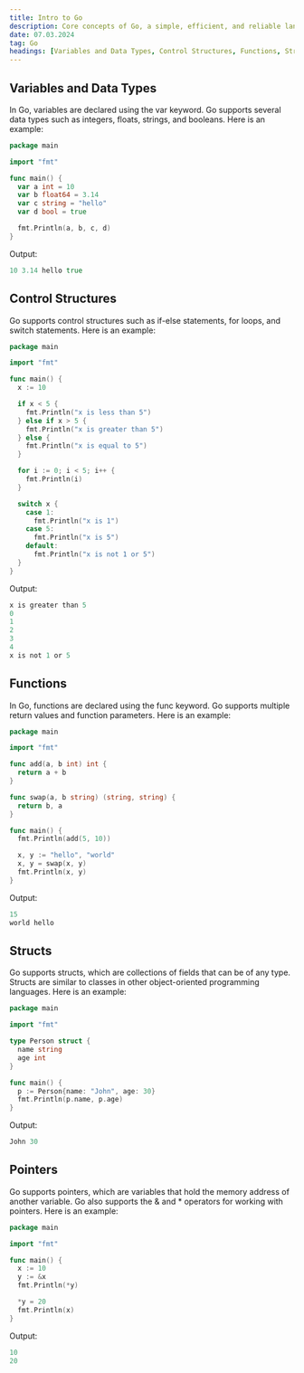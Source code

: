 ```yaml
---
title: Intro to Go
description: Core concepts of Go, a simple, efficient, and reliable language for building large-scale software systems.
date: 07.03.2024
tag: Go
headings: [Variables and Data Types, Control Structures, Functions, Structs, Pointers]
---
```


## Variables and Data Types

In Go, variables are declared using the var keyword. Go supports several data types such as integers, floats, strings, and booleans. Here is an example:

```go
package main

import "fmt"

func main() {
  var a int = 10
  var b float64 = 3.14
  var c string = "hello"
  var d bool = true

  fmt.Println(a, b, c, d)
}
```

Output:

```go
10 3.14 hello true
```

## Control Structures

Go supports control structures such as if-else statements, for loops, and switch statements. Here is an example:

```go
package main

import "fmt"

func main() {
  x := 10

  if x < 5 {
    fmt.Println("x is less than 5")
  } else if x > 5 {
    fmt.Println("x is greater than 5")
  } else {
    fmt.Println("x is equal to 5")
  }

  for i := 0; i < 5; i++ {
    fmt.Println(i)
  }

  switch x {
    case 1:
      fmt.Println("x is 1")
    case 5:
      fmt.Println("x is 5")
    default:
      fmt.Println("x is not 1 or 5")
  }
}
```

Output:

```go
x is greater than 5
0
1
2
3
4
x is not 1 or 5
```

## Functions

In Go, functions are declared using the func keyword. Go supports multiple return values and function parameters. Here is an example:

```go
package main

import "fmt"

func add(a, b int) int {
  return a + b
}

func swap(a, b string) (string, string) {
  return b, a
}

func main() {
  fmt.Println(add(5, 10))

  x, y := "hello", "world"
  x, y = swap(x, y)
  fmt.Println(x, y)
}
```

Output:

```go
15
world hello
```

## Structs

Go supports structs, which are collections of fields that can be of any type. Structs are similar to classes in other object-oriented programming languages. Here is an example:

```go
package main

import "fmt"

type Person struct {
  name string
  age int
}

func main() {
  p := Person{name: "John", age: 30}
  fmt.Println(p.name, p.age)
}
```

Output:

```go
John 30
```

## Pointers

Go supports pointers, which are variables that hold the memory address of another variable. Go also supports the & and * operators for working with pointers. Here is an example:

```go
package main

import "fmt"

func main() {
  x := 10
  y := &x
  fmt.Println(*y)

  *y = 20
  fmt.Println(x)
}
```

Output:

```go
10
20
```

